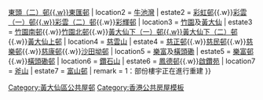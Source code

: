{{香港公共屋邨
| district = 黃大仙區
| location1 = [[新蒲崗]]及[[白鶴山]]
| estate1 = [[美東邨]]<sup>1</sup>{{.w}}[[東頭邨|東頭（二）邨{{.w}}東匯邨]]
| location2 = [[牛池灣]]
| estate2 = [[彩虹邨]]{{.w}}[[彩雲邨|彩雲（一）邨{{.w}}彩雲（二）邨]]{{.w}}[[彩輝邨]]
| location3 = [[竹園]]及[[黃大仙 (香港地方)|黃大仙]]
| estate3 = [[竹園南邨]]{{.w}}[[竹園北邨]]{{.w}}[[黃大仙下邨|黃大仙下（一）邨{{.w}}黃大仙下（二）邨]]{{.w}}[[黃大仙上邨]]
| location4 = [[慈雲山]]
| estate4 = [[慈正邨]]{{.w}}[[慈民邨]]{{.w}}[[慈樂邨]]{{.w}}[[慈康邨]]{{.w}}[[沙田坳邨]]
| location5 = [[樂富]]及[[橫頭磡]]
| estate5 = [[樂富邨]]{{.w}}[[橫頭磡邨]]
| location6 = [[鑽石山]]
| estate6 = [[鳳德邨]]{{.w}}[[啟鑽苑]]
| location7 = [[斧山]]
| estate7 = [[富山邨]] 
| remark = 1：部份樓宇正在進行重建
}}<includeonly>[[Category:黃大仙區公共屋邨]]</includeonly><noinclude>[[Category:香港公共房屋模板]]</noinclude>
